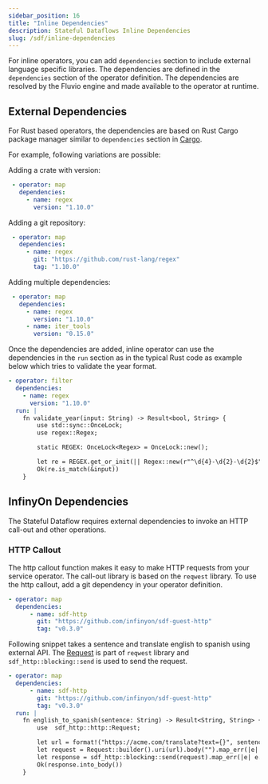 ```yaml
---
sidebar_position: 16
title: "Inline Dependencies"
description: Stateful Dataflows Inline Dependencies
slug: /sdf/inline-dependencies
---
```


For inline operators, you can add `dependencies` section to include external language specific libraries. The dependencies are defined in the `dependencies` section of the operator definition. The dependencies are resolved by the Fluvio engine and made available to the operator at runtime.


## External Dependencies

For Rust based operators, the dependencies are based on Rust Cargo package manager similar to `dependencies` section in [Cargo](https://doc.rust-lang.org/cargo/reference/specifying-dependencies.html).

For example, following variations are possible:

Adding a crate with version:

```yaml
 - operator: map
   dependencies:
     - name: regex
       version: "1.10.0"
```

Adding a git repository:

```yaml
 - operator: map
   dependencies:
     - name: regex
       git: "https://github.com/rust-lang/regex"
       tag: "1.10.0"
```

Adding multiple dependencies:

```yaml
 - operator: map
   dependencies:
     - name: regex
       version: "1.10.0"
     - name: iter_tools
       version: "0.15.0"
```

Once the dependencies are added, inline operator can use the dependencies in the `run` section as in the typical Rust code as example below which tries to validate the year format.

```yaml
- operator: filter
  dependencies:
    - name: regex
      version: "1.10.0"
  run: |
    fn validate_year(input: String) -> Result<bool, String> {
        use std::sync::OnceLock;
        use regex::Regex;

        static REGEX: OnceLock<Regex> = OnceLock::new();

        let re = REGEX.get_or_init(|| Regex::new(r"^\d{4}-\d{2}-\d{2}$").unwrap());
        Ok(re.is_match(&input))
    }
```


## InfinyOn Dependencies

The Stateful Dataflow requires external dependencies to invoke an HTTP call-out and other operations.


### HTTP Callout

The http callout function makes it easy to make HTTP requests from your service operator. The call-out library is based on the `reqwest` library.  To use the http callout, add a git dependency in your operator definition.

```yaml
- operator: map
  dependencies:
      - name: sdf-http
        git: "https://github.com/infinyon/sdf-guest-http"
        tag: "v0.3.0"
```

Following snippet takes a sentence and translate english to spanish using external API.   The [Request](https://docs.rs/reqwest/0.11.24/reqwest/struct.Request.html) is part of `reqwest` library and `sdf_http::blocking::send` is used to send the request.


```yaml
- operator: map
  dependencies:
      - name: sdf-http
        git: "https://github.com/infinyon/sdf-guest-http"
        tag: "v0.3.0"
  run: |
    fn english_to_spanish(sentence: String) -> Result<String, String> {
        use  sdf_http::http::Request;

        let url = format!("https://acme.com/translate?text={}", sentence);
        let request = Request::builder().uri(url).body("").map_err(|e| e.to_string())?;
        let response = sdf_http::blocking::send(request).map_err(|e| e.to_string())?;
        Ok(response.into_body())
    }
```
